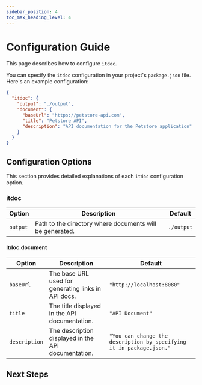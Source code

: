 ```yaml
---
sidebar_position: 4
toc_max_heading_level: 4
---
```


# Configuration Guide

This page describes how to configure `itdoc`.

You can specify the `itdoc` configuration in your project's `package.json` file. Here's an example configuration:

```json
{
  "itdoc": {
    "output": "./output",
    "document": {
      "baseUrl": "https://petstore-api.com",
      "title": "Petstore API",
      "description": "API documentation for the Petstore application"
    }
  }
}
```

## Configuration Options

This section provides detailed explanations of each `itdoc` configuration option.

### itdoc

| Option   | Description                                              | Default    |
|----------|----------------------------------------------------------|------------|
| `output` | Path to the directory where documents will be generated. | `./output` |

#### itdoc.document

| Option        | Description                                         | Default                                                              |
|---------------|-----------------------------------------------------|----------------------------------------------------------------------|
| `baseUrl`     | The base URL used for generating links in API docs. | `"http://localhost:8080"`                                            |
| `title`       | The title displayed in the API documentation.       | `"API Document"`                                                     |
| `description` | The description displayed in the API documentation. | `"You can change the description by specifying it in package.json."` |

## Next Steps
